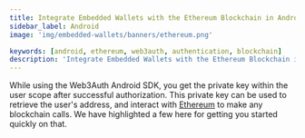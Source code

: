 ```yaml
---
title: Integrate Embedded Wallets with the Ethereum Blockchain in Android
sidebar_label: Android
image: 'img/embedded-wallets/banners/ethereum.png'

keywords: [android, ethereum, web3auth, authentication, blockchain]
description: 'Integrate Embedded Wallets with the Ethereum Blockchain in Android | Embedded Wallets'
---
```



While using the Web3Auth Android SDK, you get the private key within the user scope after successful authorization. This private key can be used to retrieve the user's address, and interact with [Ethereum](https://ethereum.org/) to make any blockchain calls. We have highlighted a few here for getting you started quickly on that.

<EVMInteraction />
